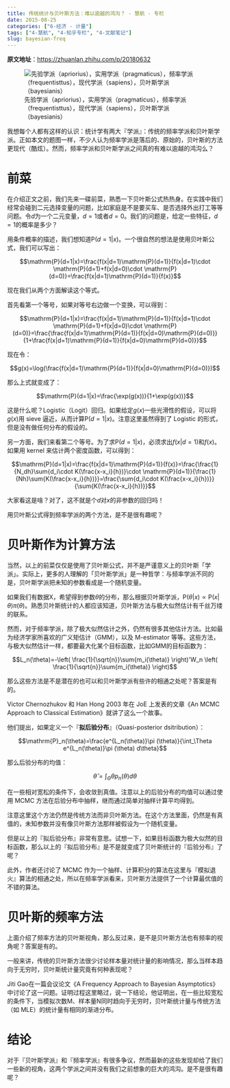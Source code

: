 ```yaml
---
title: 传统统计与贝叶斯方法：难以逾越的鸿沟？ - 慧航 - 专栏
date: 2015-08-25
categories: ["6-经济 - 计量"]
tags: ["4-慧航", "4-知乎专栏", "4-文献笔记"]
slug: bayesian-freq
---
```


**原文地址**：<https://zhuanlan.zhihu.com/p/20180632>

![先验学派（apriorius），实用学派（pragmaticus），频率学派（frequentisttus），现代学派（sapiens），贝叶斯学派（bayesianis）](/images/Eco/Econometrica/huihang/MONOBayesianFreq.jpg)

我想每个人都有这样的认识：统计学有两大『学派』：传统的频率学派和贝叶斯学派。正如本文的题图一样，不少人认为频率学派是落后的、原始的，贝叶斯的方法更现代（酷炫）。然而，频率学派和贝叶斯学派之间真的有难以逾越的鸿沟么？

# 前菜

在介绍正文之前，我们先来一碟前菜，熟悉一下贝叶斯公式热热身。在实践中我们经常会碰到二元选择变量的问题，比如家庭是不是要买车、是否选择外出打工等等问题。令$d$为一个二元变量，$d=1$或者$d=0$。我们的问题是，给定一些特征，$d=1$的概率是多少？

用条件概率的描述，我们想知道$\mathrm{P}(d=1|x)$。一个很自然的想法是使用贝叶斯公式，我们可以写出：

$$\mathrm{P}(d=1|x)=\frac{f(x|d=1)\mathrm{P}(d=1)}{f(x|d=1)\cdot \mathrm{P}(d=1)+f(x|d=0)\cdot \mathrm{P}(d=0)}=\frac{f(x|d=1)\mathrm{P}(d=1)}{f(x)}$$

现在我们从两个方面解读这个等式。

首先看第一个等号，如果对等号右边做一个变换，可以得到：

$$\mathrm{P}(d=1|x)=\frac{f(x|d=1)\mathrm{P}(d=1)}{f(x|d=1)\cdot \mathrm{P}(d=1)+f(x|d=0)\cdot \mathrm{P}(d=0)}=\frac{\frac{f(x|d=1)\mathrm{P}(d=1)}{f(x|d=0)\mathrm{P}(d=0)}}{1+\frac{f(x|d=1)\mathrm{P}(d=1)}{f(x|d=0)\mathrm{P}(d=0)}}$$

现在令：

$$g(x)=\log(\frac{f(x|d=1)\mathrm{P}(d=1)}{f(x|d=0)\mathrm{P}(d=0)})$$

那么上式就变成了：

$$\mathrm{P}(d=1|x)=\frac{\exp(g(x))}{1+\exp(g(x))}$$

这是什么呢？Logistic（Logit）回归。如果给定$g(x)$一些光滑性的假设，可以将$g(x)$用 sieve 逼近，从而计算$\mathrm{P}(d=1|x)$。注意这里虽然得到了 Logistic 的形式，但是没有做任何分布的假设的。

另一方面，我们来看第二个等号。为了求$\mathrm{P}(d=1|x)$，必须求出$f(x|d=1)$和$f(x)$。如果用 kernel 来估计两个密度函数，可以得到：

$$\mathrm{P}(d=1|x)=\frac{f(x|d=1)\mathrm{P}(d=1)}{f(x)}=\frac{\frac{1}{N_dh}\sum{d_i\cdot K(\frac{x-x_i}{h})}\cdot \mathrm{P}(d=1)}{\frac{1}{Nh}\sum{K(\frac{x-x_i}{h})}}=\frac{\sum{d_i\cdot K(\frac{x-x_i}{h})}}{\sum{K(\frac{x-x_i}{h})}}$$

大家看这是啥？对了，这不就是个$d$对$x$的非参数的回归吗！

用贝叶斯公式得到频率学派的两个方法，是不是很有趣呢？

# 贝叶斯作为计算方法

当然，以上的前菜仅仅是使用了贝叶斯公式，并不是严谨意义上的贝叶斯「学派」。实际上，更多的人理解的「贝叶斯学派」是一种哲学：与频率学派不同的是，贝叶斯学派把未知的参数看成是一个随机变量。

如果我们有数据X，希望得到参数$\theta$的分布，那么根据贝叶斯学派，$\mathrm{P}(\theta|x)\propto\mathrm{P}(x|\theta)\pi(\theta)$。熟悉贝叶斯统计的人都应该知道，贝叶斯方法与极大似然估计有千丝万缕的联系。

然而，对于频率学派，除了极大似然估计之外，仍然有很多其他估计方法。比如最为经济学家所喜欢的广义矩估计（GMM），以及 M-estimator 等等。这些方法，与极大似然估计一样，都要最大化某个目标函数，比如GMM的目标函数为：

$$L_n(\theta)=-\left( \frac{1}{\sqrt{n}}\sum{m_i(\theta)} \right)'W_n \left( \frac{1}{\sqrt{n}}\sum{m_i(\theta)} \right)$$

那么这些方法是不是潜在的也可以和贝叶斯学派有些许的相通之处呢？答案是有的。

Victor Chernozhukov 和 Han Hong 2003 年在 JoE 上发表的文章《An MCMC Approach to Classical Estimation》就讲了这么一个故事。

他们提出，如果定义一个『**拟后验分布**』（Quasi-posterior dsitribution）：

$$\mathrm{P}_n(\theta)=\frac{e^{L_n(\theta)}\pi (\theta)}{\int_\Theta  e^{L_n(\theta)}\pi (\theta) d\theta}$$

那么后验分布的均值：

$$\hat{\theta}=\int_\Theta \theta p_n(\theta)d\theta$$

在一些相对宽松的条件下，会收敛到真值。注意以上的后验分布的均值可以通过使用 MCMC 方法在后验分布中抽样，继而通过简单对抽样计算平均得到。

注意这里这个方法仍然是传统方法而非贝叶斯方法。在这个方法里面，仍然是有真值的，未知参数并没有像贝叶斯方法那样被假设为一个随机变量。

但是以上的『拟后验分布』非常有意思。试想一下，如果目标函数为极大似然的目标函数，那么以上的『拟后验分布』是不是就变成了贝叶斯统计的『后验分布』了呢？

此外，作者还讨论了 MCMC 作为一个抽样、计算积分的算法在这里与『模拟退火』算法的相通之处，所以在频率学派看来，贝叶斯方法提供了一个计算最优值的不错的算法。

# 贝叶斯的频率方法

上面介绍了频率方法的贝叶斯视角，那么反过来，是不是贝叶斯方法也有频率的视角呢？答案是有的。

一般来讲，传统的贝叶斯方法很少讨论样本量对统计量的影响情况，那么当样本趋向于无穷时，贝叶斯统计量究竟有何种表现呢？

Jiti Gao在一篇会议论文《A Frequency Approach to Bayesian Asymptotics》中讨论了这一问题。证明过程这里略过，说一下结论，他证明出，在一些比较宽松的条件下，当模拟次数M、样本量N同时趋向于无穷时，贝叶斯统计量与传统方法（如 MLE）的统计量有相同的渐进分布。

# 结论

对于『贝叶斯学派』和『频率学派』有很多争议，然而最新的这些发现却给了我们一些新的视角，这两个学派之间并没有我们之前想象的巨大的鸿沟。是不是很有趣呢？